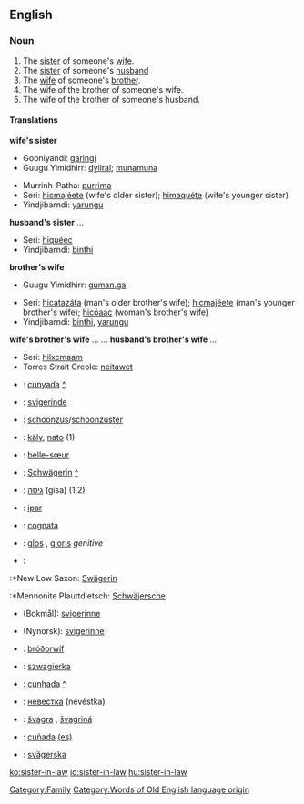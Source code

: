 ==English==

===Noun===
{{en-noun|sg=[[sister]]-in-[[law]]|pl=sisters-in-law|pl2=sister-in-laws}}
#The [[sister]] of someone's [[wife]].
#The [[sister]] of someone's [[husband]]
#The [[wife]] of someone's [[brother]].
#The wife of the brother of someone's wife.
#The wife of the brother of someone's husband.

====Translations====
'''wife's sister'''
{{top}}
*Gooniyandi: [[garingi]]
*Guugu Yimidhirr: [[dyiiral]]; [[munamuna]] {{avoidance}}
{{mid}}
*Murrinh-Patha: [[purrima]] {{cattag|kartu}}
*Seri: [[hicmajeete|hicmajéete]] (wife's older sister); [[himaquete|himaquéte]] (wife's younger sister)
*Yindjibarndi: [[yarungu]]
{{bottom}}
'''husband's sister'''
{{top}}
...
{{mid}}
*Seri: [[hiqueec|hiquéec]]
*Yindjibarndi: [[binthi]]
{{bottom}}
'''brother's wife'''
{{top}}
*Guugu Yimidhirr: [[guman.ga]]
{{mid}}
*Seri: [[hicatazata|hicatazáta]] (man's older brother's wife); [[hicmajeete|hicmajéete]] (man's younger brother's wife); [[hicoaac|hicóaac]] (woman's brother's wife)
*Yindjibarndi: [[binthi]], [[yarungu]]
{{bottom}}
'''wife's brother's wife'''
{{top}}
...
{{mid}}
...
{{bottom}}
'''husband's brother's wife'''
{{top}}
...
{{mid}}
*Seri: [[hilxcmaam]]
*Torres Strait Creole: [[neitawet]] {{cattag|eastern dialect}}
{{bottom}}
{{checktrans}}
*{{ttbc|Catalan}}: [[cunyada]] {{f}} [[:ca:cunyada|^]]
*{{ttbc|Danish}}: [[svigerinde]] {{f}}
*{{ttbc|Dutch}}: [[schoonzus]]/[[schoonzuster]] {{f}}
*{{ttbc|Finnish}}: [[käly]], [[nato]] (1)
*{{ttbc|French}}: [[belle-sœur]] {{f}}
*{{ttbc|German}}: [[Schwägerin]] {{f}} [[:de:Schwägerin|^]]
*{{ttbc|Hebrew}}: [[גִּיסָה|גיסה]] (gisa) {{f}} (1,2)
*{{ttbc|Indonesian}}: [[ipar]]
*{{ttbc|Italian}}: [[cognata]] {{f}}
*{{ttbc|Latin}}: [[glos]] {{f}}, [[gloris]] ''genitive''
*{{ttbc|Low German}}:
:*New Low Saxon: [[Swägerin]] {{f}}
:*Mennonite Plauttdietsch: [[Schwäjersche]] {{f}}
*{{ttbc|Norwegian}} (Bokmål): [[svigerinne]] {{f}}
*{{ttbc|Norwegian}} (Nynorsk): [[svigerinne]] {{f}}
*{{ttbc|Old English}}: [[bróðorwíf]] {{n}}
*{{ttbc|Polish}}: [[szwagierka]] {{f}}
*{{ttbc|Portuguese}}: [[cunhada]] {{f}} [[:pt:cunhada|^]]
*{{ttbc|Russian}}: [[невестка]] (nevéstka) {{f}}
*{{ttbc|Slovak}}: [[švagra]] {{f}}, [[švagriná]] {{f}}
*{{ttbc|Spanish}}: [[cuñada]] {{f}} [[:es:cuñada|(es)]] 
*{{ttbc|Swedish}}: [[svägerska]] {{f}}
[[Category:Family]]
[[Category:Words of Old English language origin]]
[[ko:sister-in-law]]
[[io:sister-in-law]]
[[hu:sister-in-law]]